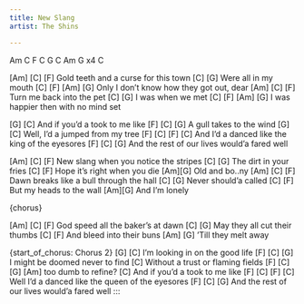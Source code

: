 ```yaml
---
title: New Slang
artist: The Shins

---
```


:::{.grid}
Am C F C G C Am G x4
 C 
:::

[Am]            [C]            [F]
Gold teeth and a curse for this town
[C]           [G]
Were all in my mouth
    [C]          [F]          [Am] [G]
Only I don't know how they got out, dear
[Am]          [C]    [F]
Turn me back into the pet
[C]          [G]
I was when we met
[C]          [F]          [Am] [G]
I was happier then with no mind set

:::{.chorus}
[G]                   [C]
And if you'd a took to me like
 [F]  [C]          [G]
A gull takes to the wind
           [G]         [C]
Well, I'd a jumped from my tree
   [F]   [C]             [F]         [C]
And I'd a danced like the king of the eyesores
[F]                [C]           [G]
And the rest of our lives would'a fared well
:::

[Am]              [C]        [F]
New slang when you notice the stripes
[C]             [G]
The dirt in your fries
    [C]                 [F]
Hope it's right when you die
       [Am][G]
Old and bo..ny
[Am]              [C]              [F]
Dawn breaks like a bull through the hall
[C]           [G]
Never should'a called
   [C]             [F]
But my heads to the wall
       [Am][G]
And I'm lonely

{chorus}

[Am]             [C]        [F]
God speed all the baker's at dawn
            [C]       [G]
May they all cut their thumbs
   [C]              [F]
And bleed into their buns
          [Am] [G]
'Till they melt away

{start_of_chorus: Chorus 2}
[G]                   [C]
I'm looking in on the good life
          [F]    [C]      [G]
I might be doomed never to find
                          [C]
Without a trust or flaming fields
    [F] [C]     [G]
[Am] too dumb to refine?
                      [C]
And if you'd a took to me like
    [F]   [C]             [F]          [C]
Well I'd a danced like the queen of the eyesores
[F]                [C]           [G]
And the rest of our lives would'a fared well
:::
